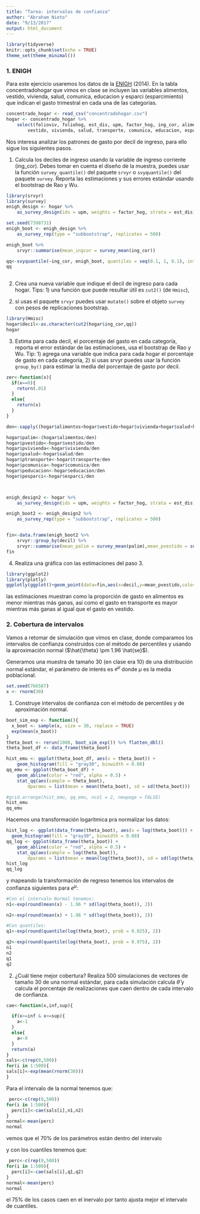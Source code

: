 ```yaml
---
title: "Tarea: intervalos de confianza"
author: "Abraham Nieto"
date: "9/13/2017"
output: html_document
---
```


```r
library(tidyverse)
knitr::opts_chunk$set(echo = TRUE)
theme_set(theme_minimal())
```

### 1. ENIGH
Para este ejercicio usaremos los datos de la [ENIGH](http://www.inegi.org.mx/est/contenidos/proyectos/encuestas/hogares/regulares/enigh/) 
(2014). En la tabla concentradohogar que vimos en clase se incluyen las variables 
alimentos, vestido, vivienda, salud, comunica, educacion y esparci 
(esparcimiento) que indican el gasto trimestral en cada una de las categorías. 

```r
concentrado_hogar <- read_csv("concentradohogar.csv")
hogar <- concentrado_hogar %>% 
    select(folioviv, foliohog, est_dis, upm, factor_hog, ing_cor, alimentos, 
        vestido, vivienda, salud, transporte, comunica, educacion, esparci)
```

Nos interesa analizar los patrones de gasto por decil de ingreso, para ello 
sigue los siguientes pasos.

1. Calcula los deciles de ingreso usando la variable de ingreso corriente (ing_cor).
Debes tomar en cuenta el diseño de la muestra, puedes usar la función
`survey_quantile()` del paquete `srvyr` o `svyquantile()` del paquete `survey`.
Reporta las estimaciones y sus errores estándar usando el bootstrap de Rao y Wu.
```r
library(srvyr)
library(survey)
enigh_design <- hogar %>% 
    as_survey_design(ids = upm, weights = factor_hog, strata = est_dis)

set.seed(7398731)
enigh_boot <- enigh_design %>% 
    as_survey_rep(type = "subbootstrap", replicates = 500)

enigh_boot %>% 
    srvyr::summarise(mean_ingcor = survey_mean(ing_cor))

qq<-svyquantile(~ing_cor, enigh_boot, quantiles = seq(0.1, 1, 0.1), interval.type = "quantile")
qq
  
```


2. Crea una nueva variable que indique el decil de ingreso para cada hogar. 
Tips: 1) una función que puede resultar útil es `cut2()` (de `Hmisc`), 
2) si usas el paquete `srvyr` puedes usar `mutate()` sobre
el objeto `survey` con pesos de replicaciones bootstrap.

```r

library(Hmisc)
hogar$decil<-as.character(cut2(hogar$ing_cor,qq))
hogar
```


3. Estima para cada decil, el porcentaje del gasto 
en cada categoría, reporta el error estándar de las estimaciones, usa 
el bootstrap de Rao y Wu. Tip: 1) agrega una variable que indica para cada hogar el 
porcentaje de gasto en cada categoría, 2) si usas srvyr puedes usar la función 
`group_by()` para estimar la media del porcentaje de gasto por decil.
```r
zer<-function(x){
  if(x==0){
    return(.01)
  }
  else{
    return(x)
  }
}

den<-sapply((hogar$alimentos+hogar$vestido+hogar$vivienda+hogar$salud+hogar$transporte+hogar$comunica+hogar$educacion+hogar$esparci),zer)

hogar$palim<-(hogar$alimentos/den)
hogar$pvestido<-hogar$vestido/den
hogar$pvivienda<-hogar$vivienda/den
hogar$psalud<-hogar$salud/den
hogar$ptransporte<-hogar$transporte/den
hogar$pcomunica<-hogar$comunica/den
hogar$peducacion<-hogar$educacion/den
hogar$pesparci<-hogar$esparci/den



enigh_design2 <- hogar %>% 
    as_survey_design(ids = upm, weights = factor_hog, strata = est_dis) 

enigh_boot2 <- enigh_design2 %>% 
    as_survey_rep(type = "subbootstrap", replicates = 500)


fin<-data.frame(enigh_boot2 %>% 
    srvyr::group_by(decil) %>% 
    srvyr::summarise(mean_palim = survey_mean(palim),mean_pvestido = survey_mean(pvestido),mean_pvivienda = survey_mean(pvivienda),mean_psalud = survey_mean(psalud),mean_ptransporte = survey_mean(ptransporte),mean_pcomunica = survey_mean(pcomunica),mean_peducacion = survey_mean(peducacion),mean_pesparci = survey_mean(pesparci)))
fin
```



4. Realiza una gráfica con las estimaciones del paso 3.
```r
library(ggplot2)
library(plotly)
ggplotly(ggplot()+geom_point(data=fin,aes(x=decil,y=mean_pvestido,color='vestido'))+geom_point(data=fin,aes(x=decil,y=mean_psalud,color='salud'))+geom_point(data=fin,aes(x=decil,y=mean_palim,color='alimentos'))+geom_point(data=fin,aes(x=decil,y=mean_pvivienda,color='vivienda'))+geom_point(data=fin,aes(x=decil,y=mean_ptransporte,color='transporte'))+geom_point(data=fin,aes(x=decil,y=mean_pcomunica,color='comunica'))+geom_point(data=fin,aes(x=decil,y=mean_peducacion,color='educacion'))+geom_line(data=fin,aes(x=decil,y=mean_pesparci,color='esparcimiento')))
```

las estimaciones muestran como la proporción de gasto en alimentos es menor mientras más ganas, así como el gasto en transporte es mayor mientras más ganas al igual que el gasto en vestido.


### 2. Cobertura de intervalos
Vamos a retomar de simulación que vimos en clase, donde comparamos los intervalos de 
confianza construidos con el método de percentiles y usando la aproximación 
normal ($\hat{\theta} \pm 1.96 \hat{se}$). 

Generamos una muestra de tamaño 30 (en clase era 10) de una distribución normal 
estándar, el parámetro de interés es $e^{\mu}$ donde $\mu$ es la media poblacional.

```r
set.seed(766587)
x <- rnorm(30)
```

1. Construye intervalos de confianza con el método de percentiles y de 
aproximación normal.

```r
boot_sim_exp <- function(){
  x_boot <- sample(x, size = 30, replace = TRUE)
  exp(mean(x_boot))
}
theta_boot <- rerun(1000, boot_sim_exp()) %>% flatten_dbl()
theta_boot_df <- data_frame(theta_boot)

hist_emu <- ggplot(theta_boot_df, aes(x = theta_boot)) +
    geom_histogram(fill = "gray30", binwidth = 0.08) 
qq_emu <- ggplot(theta_boot_df) +
    geom_abline(color = "red", alpha = 0.5) +
    stat_qq(aes(sample = theta_boot), 
        dparams = list(mean = mean(theta_boot), sd = sd(theta_boot))) 

#grid.arrange(hist_emu, qq_emu, ncol = 2, newpage = FALSE)
hist_emu
qq_emu

```
Hacemos una transformación logaritmica pra normalizar los datos:

```r
hist_log <- ggplot(data_frame(theta_boot), aes(x = log(theta_boot))) +
  geom_histogram(fill = "gray30", binwidth = 0.08) 
qq_log <- ggplot(data_frame(theta_boot)) +
    geom_abline(color = "red", alpha = 0.5) +
    stat_qq(aes(sample = log(theta_boot)), 
        dparams = list(mean = mean(log(theta_boot)), sd = sd(log(theta_boot))))
hist_log
qq_log
```
y mapeando la transformación de regreso tenemos los intervalos de confianza siguientes para $e^{\mu}$:
```r
#Con el intervalo Normal tenemos:
n1<-exp(round(mean(x) - 1.96 * sd(log(theta_boot)), 2))

n2<-exp(round(mean(x) + 1.96 * sd(log(theta_boot)), 2))

#Con quantiles:
q1<-exp(round(quantile(log(theta_boot), prob = 0.025), 2))

q2<-exp(round(quantile(log(theta_boot), prob = 0.975), 2))
n1
n2
q1
q2
```

2. ¿Cuál tiene mejor cobertura? Realiza 500 simulaciones de vectores de tamaño
30 de una normal estándar, para cada simulación calcula $\hat{\theta}$ y calcula 
el porcentaje de realizaciones que caen dentro de cada intervalo de confianza.
```r
cae<-function(x,inf,sup){

  if(x>=inf & x<=sup){
    a<-1
  }
  else{
    a<-0
  }
  return(a)
}
sals<-c(rep(0,500))
for(i in 1:500){
sals[i]<-exp(mean(rnorm(30)))  
}

```
Para el intervalo de la normal tenemos que:
```r
 perc<-c(rep(0,500))
for(i in 1:500){
  perc[i]<-cae(sals[i],n1,n2)
}
normal<-mean(perc) 
normal
```

vemos que el 70% de los parámetros están dentro del intervalo

y con los cuantíles tenemos que:
```r
 perc<-c(rep(0,500))
for(i in 1:500){
  perc[i]<-cae(sals[i],q1,q2)
}
normal<-mean(perc) 
normal
```

el 75% de los casos caen en el inervalo por tanto ajusta mejor el intervalo de cuantiles.